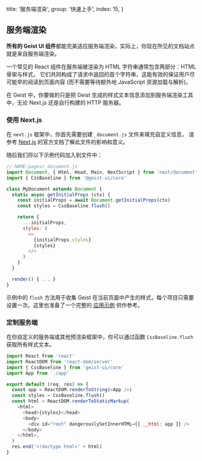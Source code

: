 
  title: '服务端渲染',
  group: '快速上手',
  index: 15,
}

## 服务端渲染

**所有的 Geist UI 组件**都能完美适应服务端渲染，实际上，你现在所见的文档站点就是来自服务端渲染。

一个常见的 React 组件在服务端被渲染为 HTML 字符串通常包含两部分：HTML 骨架与样式，
它们共同构成了请求中返回的首个字符串，这能有效的保证用户尽可能早的阅读到页面内容 (而不需要等待额外地 JavaScript 资源加载与解析)。

在 Geist 中，你要做的只是把 Geist 生成的样式文本信息添加到服务端渲染工具中，无论 Next.js 还是自行构建的 HTTP 服务器。

### 使用 Next.js

在 `next.js` 框架中，你首先需要创建 `_document.js` 文件来填充自定义信息，
请参考 [Next.js](https://nextjs.org/docs/advanced-features/custom-document) 的官方文档了解此文件的影响和意义。

随后我们将以下示例代码加入到文件中：

```js
// NAME:pages/_document.js
import Document, { Html, Head, Main, NextScript } from 'next/document'
import { CssBaseline } from '@geist-ui/core'

class MyDocument extends Document {
  static async getInitialProps (ctx) {
    const initialProps = await Document.getInitialProps(ctx)
    const styles = CssBaseline.flush()

    return {
      ...initialProps,
      styles: (
        <>
          {initialProps.styles}
          {styles}
        </>
      )
    }
  }

  render() { ... }
}
```

示例中的 `flush` 方法用于收集 Geist 在当前页面中产生的样式，每个项目只需要设置一次。这里也准备了一个完整的 [应用示例](https://github.com/unix/unix.bio/blob/template/pages/_document.tsx) 供作参考。

### 定制服务端

在你自定义的服务端或其他预渲染框架中，你可以通过函数 `CssBaseline.flush` 获取所有样式文本。

```js
import React from 'react'
import ReactDOM from 'react-dom/server'
import { CssBaseline } from 'geist-ui/core'
import App from './app'

export default (req, res) => {
  const app = ReactDOM.renderToString(<App />)
  const styles = CssBaseline.flush()
  const html = ReactDOM.renderToStaticMarkup(
    <html>
      <head>{styles}</head>
      <body>
        <div id="root" dangerouslySetInnerHTML={{ __html: app }} />
      </body>
    </html>,
  )
  res.end('<!doctype html>' + html)
}
```

